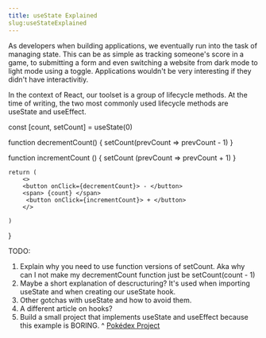 ```yaml
---
title: useState Explained
slug:useStateExplained
---
```


As developers when building applications, we eventually run into the task of managing state.
This can be as simple as tracking someone's score in a game, to submitting a form and even switching
a website from dark mode to light mode using a toggle. Applications wouldn't be very interesting if they didn't have interactivitiy.

In the context of React, our toolset is a group of lifecycle methods. At the time of writing, the two most commonly used lifecycle methods are
useState and useEffect.



const [count, setCount] = useState(0)

function decrementCount() {
setCount(prevCount =>
prevCount - 1)
}

function incrementCount () {
setCount (prevCount =>
prevCount + 1)
}

    return (
        <>
        <button onClick={decrementCount}> - </button>
        <span> {count} </span>
         <button onClick={incrementCount}> + </button>
        </>

    )

}

TODO:

1. Explain why you need to use function versions of setCount. Aka why can I not make my decrementCount
   function just be setCount(count - 1)
2. Maybe a short explanation of descructuring? It's used when importing useState and when creating our useState hook.
3. Other gotchas with useState and how to avoid them.
4. A different article on hooks?
5. Build a small project that implements useState and useEffect because this example is BORING.
   ^ [Pokédex Project]('https://github.com/CarlinCharge/pokedex')
